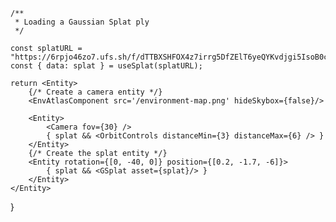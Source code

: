
    /**
     * Loading a Gaussian Splat ply
     */

    const splatURL = "https://6rpjo46zo7.ufs.sh/f/dTTBXSHFOX4z7irrg5DfZElT6yeQYKvdjgi5IsoB0cmu9OtF"
    const { data: splat } = useSplat(splatURL);

    return <Entity>
        {/* Create a camera entity */}
        <EnvAtlasComponent src='/environment-map.png' hideSkybox={false}/>

        <Entity>
            <Camera fov={30} />
            { splat && <OrbitControls distanceMin={3} distanceMax={6} /> }
        </Entity>
        {/* Create the splat entity */}
        <Entity rotation={[0, -40, 0]} position={[0.2, -1.7, -6]}>
            { splat && <GSplat asset={splat}/> }
        </Entity>
    </Entity>
}

<Example />